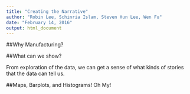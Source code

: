 ```yaml
---
title: "Creating the Narrative"
author: "Robin Lee, Schinria Islam, Steven Hun Lee, Wen Fu"
date: "February 14, 2016"
output: html_document
---
```

##Why Manufacturing?

##What can we show?

From exploration of the data, we can get a sense of what kinds of stories that the data can tell us.

##Maps, Barplots, and Histograms! Oh My!